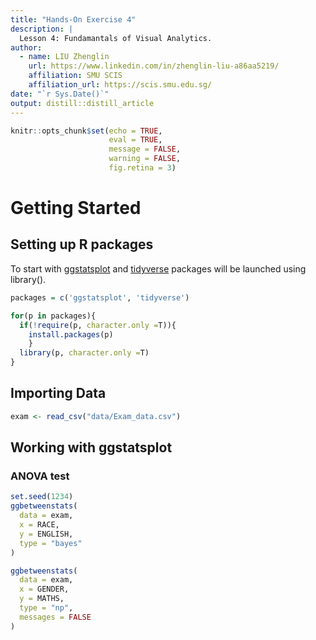 ```yaml
---
title: "Hands-On Exercise 4"
description: |
  Lesson 4: Fundamantals of Visual Analytics. 
author:
  - name: LIU Zhenglin 
    url: https://www.linkedin.com/in/zhenglin-liu-a86aa5219/
    affiliation: SMU SCIS
    affiliation_url: https://scis.smu.edu.sg/
date: "`r Sys.Date()`"
output: distill::distill_article
---
```


```r
knitr::opts_chunk$set(echo = TRUE,
                      eval = TRUE,
                      message = FALSE,
                      warning = FALSE,
                      fig.retina = 3)
```

# Getting Started
## Setting up R packages

To start with [ggstatsplot](https://indrajeetpatil.github.io/ggstatsplot/) and [tidyverse](https://www.tidyverse.org/) packages will be launched using library().

```r
packages = c('ggstatsplot', 'tidyverse')

for(p in packages){
  if(!require(p, character.only =T)){
    install.packages(p)
    }
  library(p, character.only =T)
}
```

## Importing Data

```r
exam <- read_csv("data/Exam_data.csv")
```

## Working with ggstatsplot
### ANOVA test

```r
set.seed(1234)
ggbetweenstats(
  data = exam,
  x = RACE,
  y = ENGLISH,
  type = "bayes"
)
```

```r
ggbetweenstats(
  data = exam,
  x = GENDER, 
  y = MATHS,
  type = "np",
  messages = FALSE
)
```

